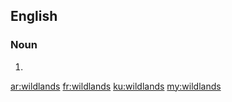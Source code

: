 ==English==

===Noun===
{{head|en}}

# {{plural of|wildland}}

[[ar:wildlands]]
[[fr:wildlands]]
[[ku:wildlands]]
[[my:wildlands]]